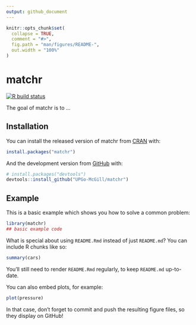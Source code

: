 ```yaml
---
output: github_document
---
```


<!-- README.md is generated from README.Rmd. Please edit that file -->

```r
knitr::opts_chunk$set(
  collapse = TRUE,
  comment = "#>",
  fig.path = "man/figures/README-",
  out.width = "100%"
)
```

# matchr

<!-- badges: start -->
[![R build status](https://github.com/UPGo-McGill/matchr/workflows/R-CMD-check/badge.svg)](https://github.com/UPGo-McGill/matchr/actions)
<!-- badges: end -->

The goal of matchr is to ...

## Installation

You can install the released version of matchr from [CRAN](https://CRAN.R-project.org) with:

``` r
install.packages("matchr")
```

And the development version from [GitHub](https://github.com/) with:

``` r
# install.packages("devtools")
devtools::install_github("UPGo-McGill/matchr")
```
## Example

This is a basic example which shows you how to solve a common problem:

```r
library(matchr)
## basic example code
```

What is special about using `README.Rmd` instead of just `README.md`? You can include R chunks like so:

```r
summary(cars)
```

You'll still need to render `README.Rmd` regularly, to keep `README.md` up-to-date.

You can also embed plots, for example:

```r
plot(pressure)
```

In that case, don't forget to commit and push the resulting figure files, so they display on GitHub!
